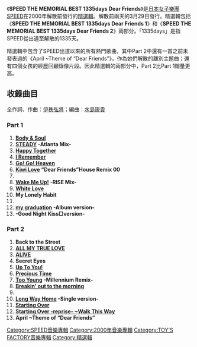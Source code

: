 {{Infobox Album 
|Name        = SPEED THE MEMORIAL BEST 1335days Dear Friends 
|Type        = 精選 
|Artist      = [[SPEED_(日本音樂團體)|SPEED]] 
|Released    = 2000年3月29日 
|Recorded    =  
|Genre       = [[J-POP|J-POP]] 
|Length      = 64分（Part 1）<br /> 61分（Part 2）
|Label       = [[TOY'S_FACTORY|TOY'S FACTORY]] 
|Producer    = [[伊秩弘將|伊秩弘將]]
|Chart position  = *週間最高排行第4位（Part 1，[[Oricon|Oricon]]） <br />
*週間最高排行第3位（Part 2，[[Oricon|Oricon]]）
|Last album  = [[Carry_On_my_way|Carry On my way]]<br />（1999年）
|This album  = '''SPEED THE MEMORIAL BEST 1335days Dear Friends ''' <br />（2000年）
|Next album  = [[SPEED_MEMORIAL_LIVE_“One_More_Dream”_+_Remix!!!|SPEED MEMORIAL LIVE “One More Dream” + Remix!!!]] <br />（2001年）
}}
《'''SPEED THE MEMORIAL BEST 1335days Dear Friends'''》是[[日本|日本]][[女子樂團|女子樂團]][[SPEED_(日本音樂團體)|SPEED]]在2000年解散前發行的[[精選輯|精選輯]]。解散前兩天的3月29日發行。精選輯包括《'''SPEED THE MEMORIAL BEST 1335days Dear Friends 1'''》和《'''SPEED THE MEMORIAL BEST 1335days Dear Friends 2'''》兩部分。「1335days」是指SPEED從出道至解散的1335天。

精選輯中包含了SPEED出道以來的所有熱門歌曲，其中Part 2中還有一首之前未發表過的《April ~Theme of “Dear Friends”》，作為她們解散的離別主題曲；還有四個女孩的經歷回顧錄像片段。因此精選輯的兩部分中，Part 2比Part 1銷量更高。

==收錄曲目==
全作詞、作曲：[[伊秩弘將|伊秩弘將]]；編曲：[[水島康貴|水島康貴]]

===Part 1===
#'''[[Body_&_Soul_(SPEED單曲)|Body & Soul]]'''
#'''[[STEADY|STEADY]] -Atlanta Mix-'''
#'''[[STEADY|Happy Together]]'''
#'''[[Body_&_Soul_(SPEED單曲)|I Remember]]'''
#'''[[Go!_Go!_Heaven|Go! Go! Heaven]]'''
#'''[[Starting_Over_(SPEED專輯)|Kiwi Love]] “Dear Friends”House Remix 00'''
#{{lang|ja|'''コケティッシュDreamin’'''}}
#'''[[Wake_Me_Up!|Wake Me Up!]] -RISE Mix-'''
#'''[[White_Love|White Love]]'''
#'''My Lonely Habit'''
#{{lang|ja|'''[[RISE_(SPEED專輯)|ラブリー□フレンドシップ]]}}
#'''[[my_graduation|my graduation]] -Album version-'''
#'''{{lang|ja|[[Go!_Go!_Heaven|「おやすみ・・・・・」]]}} -Good Night Kiss□version-'''

===Part 2===
#'''Back to the Street {{lang|ja|-リトルワールドへの想い-}}'''
#'''[[ALL_MY_TRUE_LOVE|ALL MY TRUE LOVE]]'''
#'''[[ALIVE_(SPEED單曲)|ALIVE]]'''
#'''Secret Eyes'''
#'''[[ALIVE_(SPEED單曲)|Up To You!]]'''
#'''[[Precious_Time_(SPEED單曲)|Precious Time]]'''
#'''[[RISE_(SPEED專輯)|Too Young]] -Millennium Remix-'''
#'''[[Breakin'_out_to_the_morning|Breakin' out to the morning]]'''
#{{lang|ja|'''[[Precious_Time_(SPEED單曲)|季節がいく時]]'''}}
#'''[[Long_Way_Home_(SPEED單曲)|Long Way Home]] -Single version-'''
#'''[[Starting_Over_(SPEED專輯)|Starting Over]]'''
#'''[[Starting_Over_(SPEED專輯)|Starting Over -reprise- ~Walk This Way]]'''
#'''April ~Theme of “Dear Friends”'''

{{SPEED}}

[[Category:SPEED音樂專輯|Category:SPEED音樂專輯]]
[[Category:2000年音樂專輯|Category:2000年音樂專輯]]
[[Category:TOY'S_FACTORY音樂專輯|Category:TOY'S FACTORY音樂專輯]]
[[Category:精選輯|Category:精選輯]]